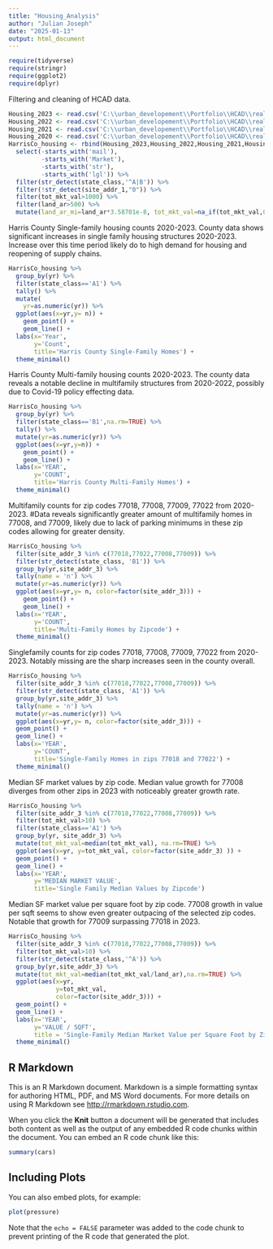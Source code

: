 ```yaml
---
title: "Housing_Analysis"
author: "Julian Joseph"
date: "2025-01-13"
output: html_document
---
```


```r
require(tidyverse)
require(stringr)
require(ggplot2)
require(dplyr)
```
Filtering and cleaning of HCAD data.
```r
Housing_2023 <- read.csv('C:\\urban_developement\\Portfolio\\HCAD\\real_acct_2023.txt', sep="\t", header=T)  
Housing_2022 <- read.csv('C:\\urban_developement\\Portfolio\\HCAD\\real_acct_2022.txt', sep="\t", header=T) 
Housing_2021 <- read.csv('C:\\urban_developement\\Portfolio\\HCAD\\real_acct_2021.txt', sep="\t", header=T) 
Housing_2020 <- read.csv('C:\\urban_developement\\Portfolio\\HCAD\\real_acct_2020.txt', sep="\t", header=T)  
HarrisCo_housing <- rbind(Housing_2023,Housing_2022,Housing_2021,Housing_2020) %>% 
  select(-starts_with('mail'),
         -starts_with('Market'), 
         -starts_with('str'), 
         -starts_with('lgl')) %>%
  filter(str_detect(state_class,'^A|B')) %>%
  filter(!str_detect(site_addr_1,"0")) %>%
  filter(tot_mkt_val>1000) %>% 
  filter(land_ar>500) %>%
  mutate(land_ar_mi=land_ar*3.58701e-8, tot_mkt_val=na_if(tot_mkt_val,0))
```

Harris County Single-family housing counts 2020-2023. County data shows significant increases in single family housing structures 2020-2023. Increase over this time period likely do to high demand for housing and reopening of supply chains. 
```r
HarrisCo_housing %>% 
  group_by(yr) %>% 
  filter(state_class=='A1') %>% 
  tally() %>% 
  mutate(
    yr=as.numeric(yr)) %>%  
  ggplot(aes(x=yr,y= n)) + 
    geom_point() + 
    geom_line() +
  labs(x='Year',
       y='Count',
       title='Harris County Single-Family Homes') +
  theme_minimal()
```



Harris County Multi-family housing counts 2020-2023. The county data reveals a notable decline in multifamily structures from 2020-2022, possibly due to Covid-19 policy effecting data.
```r
HarrisCo_housing %>%
  group_by(yr) %>%
  filter(state_class=='B1',na.rm=TRUE) %>%
  tally() %>%
  mutate(yr=as.numeric(yr)) %>%
  ggplot(aes(x=yr,y=n)) +
    geom_point() +
    geom_line() +
  labs(x='YEAR',
       y='COUNT',
       title='Harris County Multi-Family Homes') +
  theme_minimal()
```


Multifamily counts for zip codes 77018, 77008, 77009, 77022 from 2020-2023. 
#Data reveals significantly greater amount of multifamily homes in 77008, and 77009, likely due to lack of parking minimums in these zip codes allowing for greater density. 
```r
HarrisCo_housing %>% 
  filter(site_addr_3 %in% c(77018,77022,77008,77009)) %>%
  filter(str_detect(state_class, 'B1')) %>%
  group_by(yr,site_addr_3) %>% 
  tally(name = 'n') %>% 
  mutate(yr=as.numeric(yr)) %>%  
  ggplot(aes(x=yr,y= n, color=factor(site_addr_3))) + 
    geom_point() + 
    geom_line() +
  labs(x='YEAR',
       y='COUNT',
       title='Multi-Family Homes by Zipcode') +
  theme_minimal()
```

Singlefamily counts for zip codes 77018, 77008, 77009, 77022 from 2020-2023. 
Notably missing are the sharp increases seen in the county overall.
```r
HarrisCo_housing %>% 
  filter(site_addr_3 %in% c(77018,77022,77008,77009)) %>%
  filter(str_detect(state_class, 'A1')) %>%
  group_by(yr,site_addr_3) %>% 
  tally(name = 'n') %>% 
  mutate(yr=as.numeric(yr)) %>%  
  ggplot(aes(x=yr,y= n, color=factor(site_addr_3))) + 
  geom_point() + 
  geom_line() +
  labs(x='YEAR',
       y='COUNT',
       title='Single-Family Homes in zips 77018 and 77022') +
  theme_minimal()
```
  
Median SF market values by zip code. 
Median value growth for 77008 diverges from other zips in 2023 with noticeably greater growth rate. 
```r
HarrisCo_housing %>%
  filter(site_addr_3 %in% c(77018,77022,77008,77009)) %>%
  filter(tot_mkt_val>10) %>%
  filter(state_class=='A1') %>%
  group_by(yr, site_addr_3) %>%
  mutate(tot_mkt_val=median(tot_mkt_val), na.rm=TRUE) %>%
  ggplot(aes(x=yr, y=tot_mkt_val, color=factor(site_addr_3) )) +
  geom_point() +
  geom_line() +
  labs(x='YEAR',
       y='MEDIAN MARKET VALUE',
       title='Single Family Median Values by Zipcode')
```

Median SF market value per square foot by zip code.
77008 growth in value per sqft seems to show even greater outpacing of the selected zip codes.
Notable that growth for 77009 surpassing 77018 in 2023.
```r
HarrisCo_housing %>%
  filter(site_addr_3 %in% c(77018,77022,77008,77009)) %>%
  filter(tot_mkt_val>10) %>%
  filter(str_detect(state_class,'^A')) %>%
  group_by(yr,site_addr_3) %>%
  mutate(tot_mkt_val=median(tot_mkt_val/land_ar),na.rm=TRUE) %>%
  ggplot(aes(x=yr, 
             y=tot_mkt_val,
             color=factor(site_addr_3))) +
  geom_point() +
  geom_line() +
  labs(x='YEAR',
       y='VALUE / SQFT',
       title = 'Single-Family Median Market Value per Square Foot by Zipcode') +
  theme_minimal()
```




## R Markdown

This is an R Markdown document. Markdown is a simple formatting syntax for authoring HTML, PDF, and MS Word documents. For more details on using R Markdown see <http://rmarkdown.rstudio.com>.

When you click the **Knit** button a document will be generated that includes both content as well as the output of any embedded R code chunks within the document. You can embed an R code chunk like this:

```r
summary(cars)
```

## Including Plots

You can also embed plots, for example:

```r
plot(pressure)
```

Note that the `echo = FALSE` parameter was added to the code chunk to prevent printing of the R code that generated the plot.
